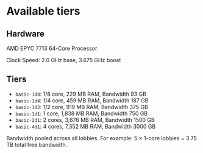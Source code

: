 # Available tiers

## Hardware

AMD EPYC 7713 64-Core Processor

Clock Speed: 2.0 GHz base, 3.675 GHz boost

## Tiers

- `basic-1d8`: 1/8 core, 229 MB RAM, Bandwidth 93 GB
- `basic-1d4`: 1/4 core, 459 MB RAM, Bandwidth 187 GB
- `basic-1d2`: 1/2 core, 919 MB RAM, Bandwidth 375 GB
- `basic-1d1`: 1 core, 1,838 MB RAM, Bandwidth 750 GB
- `basic-2d1`: 2 cores, 3,676 MB RAM, Bandwidth 1500 GB
- `basic-4d1`: 4 cores, 7,352 MB RAM, Bandwidth 3000 GB

Bandwidth pooled across all lobbies.
For example: 5 × 1-core lobbies = 3.75 TB total free bandwidth.
